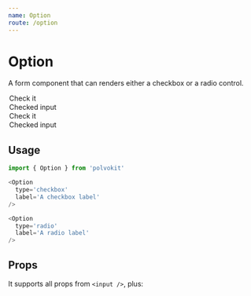 ```yaml
---
name: Option
route: /option
---
```



# Option

A form component that can renders either a checkbox or a radio control.

<Playground>
  <VerticalSpacer>
    <Option
      type='checkbox'
      label='Check it'
    />
    <Option
      type='checkbox'
      label='Checked input'
      defaultChecked
    />
  </VerticalSpacer>
</Playground>

<Playground>
  <VerticalSpacer>
    <Option
      name='radio'
      type='radio'
      label='Check it'
    />
    <Option
      name='radio'
      type='radio'
      label='Checked input'
      defaultChecked
    />
  </VerticalSpacer>
</Playground>

## Usage

```js
import { Option } from 'polvokit'

<Option
  type='checkbox'
  label='A checkbox label'
/>

<Option
  type='radio'
  label='A radio label'
/>
```

## Props

It supports all props from `<input />`, plus:

<Props of={Option} />
